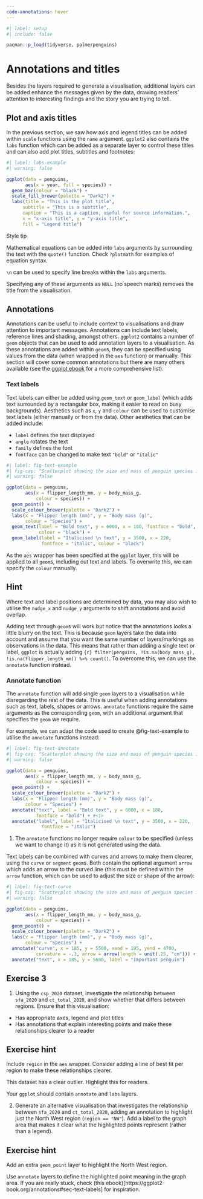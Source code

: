 ```yaml
---
code-annotations: hover
---
```


```r
#| label: setup
#| include: false

pacman::p_load(tidyverse, palmerpenguins)
```

# Annotations and titles

Besides the layers required to generate a visualisation, additional layers can be added enhance the messages given by the data, drawing readers’ attention to interesting findings and the story you are trying to tell. 

## Plot and axis titles
In the previous section, we saw how axis and legend titles can be added within `scale` functions using the `name` argument. `ggplot2` also contains the `labs` function which can be added as a separate layer to control these titles and can also add plot titles, subtitles and footnotes:

```r
#| label: labs-example
#| warning: false

ggplot(data = penguins, 
       aes(x = year, fill = species)) +
  geom_bar(colour = "black") +
  scale_fill_brewer(palette = "Dark2") +
  labs(title = "This is the plot title",
      subtitle = "This is a subtitle",
      caption = "This is a caption, useful for source information.",
      x = "x-axis title", y = "y-axis title", 
      fill = "Legend title")  
```

:::{.stylebox}

::::{.stylebox-header}
:::::{.stylebox-icon}
:::::
Style tip
::::

::::{.stylebox-body}
Mathematical equations can be added into `labs` arguments by surrounding the text with the `quote()` function. Check `?plotmath` for examples of equation syntax.

`\n` can be used to specify line breaks within the `labs` arguments.

Specifying any of these arguments as `NULL` (no speech marks) removes the title from the visualisation.
::::

:::

## Annotations
Annotations can be useful to include context to visualisations and draw attention to important messages. Annotations can include text labels, reference lines and shading, amongst others. `ggplot2` contains a number of `geom` objects that can be used to add annotation layers to a visualisation. As these annotations are added within `geom`s, they can be specified using values from the data (when wrapped in the `aes` function) or manually. This section will cover some common annotations but there are many others available (see the [ggplot ebook](https://ggplot2-book.org/annotations) for a more comprehensive list).

### Text labels
Text labels can either be added using `geom_text` or `geom_label` (which adds text surrounded by a rectangular box, making it easier to read on busy backgrounds). Aesthetics such as `x`, `y` and `colour` can be used to customise text labels (either manually or from the data). Other aesthetics that can be added include:

- `label` defines the text displayed
- `angle` rotates the text
- `family` defines the font 
- `fontface` can be changed to make text `"bold"` or `"italic"`


```r
#| label: fig-text-example
#| fig-cap: "Scatterplot showing the size and mass of penguin species in the Palmer Archipelago, Antarctica."
#| warning: false

ggplot(data = penguins,
       aes(x = flipper_length_mm, y = body_mass_g, 
           colour = species)) +
  geom_point() +
  scale_colour_brewer(palette = "Dark2") +
  labs(x = "Flipper length (mm)", y = "Body mass (g)",
       colour = "Species") +
  geom_text(label = "Bold text", y = 6000, x = 180, fontface = "bold",
            colour = "black") +
  geom_label(label = "Italicised \n text", y = 3500, x = 220, 
             fontface = "italic", colour = "black")

```

:::{.callout-warning}
As the `aes` wrapper has been specified at the `ggplot` layer, this will be applied to all `geom`s, including out text and labels. To overwrite this, we can specify the `colour` manually.
:::

:::{.callout-tip}
## Hint

Where text and label positions are determined by data, you may also wish to utilise the `nudge_x` and `nudge_y` arguments to shift annotations and avoid overlap.
:::

Adding text through `geom`s will work but notice that the annotations looks a little blurry on the text. This is because `geom` layers take the data into account and assume that you want the same number of layers/markings as observations in the data. This means that rather than adding a single text or label, `ggplot` is actually adding `{r} filter(penguins, !is.na(body_mass_g), !is.na(flipper_length_mm)) %>% count()`. To overcome this, we can use the `annotate` function instead.

### Annotate function
The `annotate` function will add single `geom` layers to a visualisation while disregarding the rest of the data. This is useful when adding annotations such as text, labels, shapes or arrows. `annotate` functions require the same arguments as the corresponding `geom`, with an additional argument that specifies the `geom` we require. 

For example, we can adapt the code used to create @fig-text-example to utilise the `annotate` functions instead:

```r
#| label: fig-text-annotate
#| fig-cap: "Scatterplot showing the size and mass of penguin species in the Palmer Archipelago, Antarctica."
#| warning: false

ggplot(data = penguins,
       aes(x = flipper_length_mm, y = body_mass_g, 
           colour = species)) +
  geom_point() +
  scale_colour_brewer(palette = "Dark2") +
  labs(x = "Flipper length (mm)", y = "Body mass (g)",
       colour = "Species") +
  annotate("text", label = "Bold text", y = 6000, x = 180, 
           fontface = "bold") + #<1>
  annotate("label", label = "Italicised \n text", y = 3500, x = 220, 
             fontface = "italic")

```

1. The `annotate` functions no longer require `colour` to be specified (unless we want to change it) as it is not generated using the data.

Text labels can be combined with curves and arrows to make them clearer, using the `curve` or `segment` `geom`s. Both contain the optional argument `arrow` which adds an arrow to the curved line (this must be defined within the `arrow` function, which can be used to adjust the size or shape of the arrow):


```r
#| label: fig-text-curve
#| fig-cap: "Scatterplot showing the size and mass of penguin species in the Palmer Archipelago, Antarctica."
#| warning: false

ggplot(data = penguins,
       aes(x = flipper_length_mm, y = body_mass_g, 
           colour = species)) +
  geom_point() +
  scale_colour_brewer(palette = "Dark2") +
  labs(x = "Flipper length (mm)", y = "Body mass (g)",
       colour = "Species") +
  annotate("curve", x = 185, y = 5500, xend = 195, yend = 4700, 
           curvature = -.3, arrow = arrow(length = unit(.25, "cm"))) +
  annotate("text", x = 185, y = 5600, label = "Important penguin")
```

## Exercise 3 {.unnumbered}
1. Using the `csp_2020` dataset, investigate the relationship between `sfa_2020` and `ct_total_2020`, and show whether that differs between regions. Ensure that this visualisation:

- Has appropriate axes, legend and plot titles
- Has annotations that explain interesting points and make these relationships clearer to a reader

:::{.callout-caution collapse="true"}
## Exercise hint

Include `region` in the `aes` wrapper. Consider adding a line of best fit per region to make these relationships clearer.

This dataset has a clear outlier. Highlight this for readers.

Your `ggplot` should contain `annotate` and `labs` layers.
:::

2. Generate an alternative visualisation that investigates the relationship between `sfa_2020` and `ct_total_2020`, adding an annotation to highlight just the North West region (`region == "NW"`). Add a label to the graph area that makes it clear what the highlighted points represent (rather than a legend).

:::{.callout-caution collapse="true"}
## Exercise hint

Add an extra `geom_point` layer to highlight the North West region.

Use `annotate` layers to define the highlighted point meaning in the graph area. If you are really stuck, check (this ebook)[https://ggplot2-book.org/annotations#sec-text-labels] for inspiration.
:::